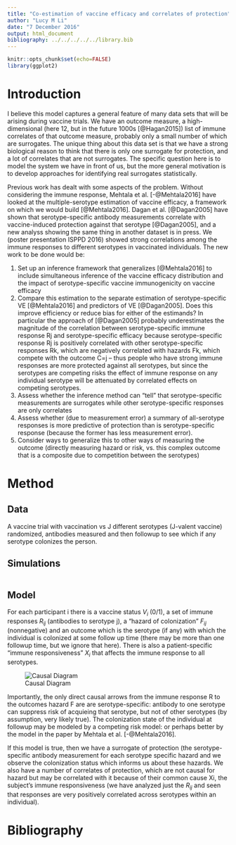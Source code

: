 ```yaml
---
title: "Co-estimation of vaccine efficacy and correlates of protection"
author: "Lucy M Li"
date: "7 December 2016"
output: html_document
bibliography: ../../../../../library.bib
---
```


```r
knitr::opts_chunk$set(echo=FALSE)
library(ggplot2)
```

# Introduction

I believe this model captures a general feature of  many data sets that will be arising during vaccine trials. We have an outcome measure, a high-dimensional (here 12, but in the future 1000s [@Hagan2015]) list of immune correlates of that outcome measure, probably only a small number of which are surrogates. The unique thing about this data set is that we have a strong biological reason to think that there is only one surrogate for protection, and a lot of correlates that are not surrogates. The specific question here is to model the system we have in front of us, but the more general motivation is to develop approaches for identifying real surrogates statistically.

Previous work has dealt with some aspects of the problem. Without considering the immune response, Mehtala et al. [-@Mehtala2016] have looked at the multiple-serotype estimation of vaccine efficacy, a framework on which we would build [@Mehtala2016]. Dagan et al. [@Dagan2005] have shown that serotype-specific antibody measurements correlate with vaccine-induced protection against that serotype [@Dagan2005], and a new analyss showing the same thing in another dataset is in press. We (poster presentation ISPPD 2016) showed strong correlations among the immune responses to different serotypes in vaccinated individuals. The new work to be done would be:

1. Set up an inference framework that generalizes [@Mehtala2016] to include simultaneous inference of the vaccine efficacy distribution and the impact of serotype-specific vaccine immunogenicity on vaccine efficacy
2. Compare this estimation to the separate estimation of serotype-specific VE [@Mehtala2016] and predictors of VE [@Dagan2005]. Does this improve efficiency or reduce bias for either of the estimands? In particular the approach of [@Dagan2005] probably underestimates the magnitude of the correlation between serotype-specific immune response Rj and serotype-specific efficacy because serotype-specific response Rj is positively correlated with other serotype-specific responses Rk, which are negatively correlated with hazards Fk, which compete with the outcome C=j – thus people who have strong immune responses are more protected against all serotypes, but since the serotypes are competing risks the effect of immune response on any individual serotype will be attenuated by correlated effects on competing serotypes.
3.	Assess whether the inference method can “tell” that serotype-specific measurements are surrogates while other serotype-specific responses are only correlates
4.	Assess whether (due to measurement error) a summary of all-serotype responses is more predictive of protection than is serotype-specific response (because the former has less measurement error).
5.	Consider ways to generalize this to other ways of measuring the outcome (directly measuring hazard or risk, vs. this complex outcome that is a composite due to competition between the serotypes)
 


# Method

## Data

A vaccine trial with vaccination vs J different serotypes (J-valent vaccine) randomized, antibodies measured and then followup to see which if any serotype colonizes the person.

## Simulations

```r

```


## Model

For each participant i there is a vaccine status $V_i$ (0/1), a set of immune responses $R_{ij}$ (antibodies to serotype j), a "hazard of colonization" $F_{ij}$ (nonnegative) and an outcome   which is the serotype (if any) with which the individual is colonized at some follow up time (there may be more than one followup time, but we ignore that here). There is also a patient-specific "immune responsiveness" $X_i$  that affects the immune response to all serotypes.

![Causal Diagram](../../Figures/CausalDiagram.png)

Importantly, the only direct causal arrows from the immune response R to the outcomes hazard F are are serotype-specific: antibody to one serotype can suppress risk of acquieing that serotype, but not of other serotypes (by assumption, very likely true). The colonization state of the individual at followup may be modeled by a competing risk model: or perhaps better by the model in the paper by Mehtala et al. [-@Mehtala2016].  

If this model is true, then we have a surrogate of protection (the serotype-specific antibody measurement for each serotype specific hazard and we observe the colonization status which informs us about these hazards. We also have a number of correlates of protection, which are not causal for hazard but may be correlated with it  because of their common cause Xi, the subject’s immune responsiveness (we have analyzed just the $R_{ij}$ and seen that responses are very positively correlated across serotypes within an individual).


# Bibliography

